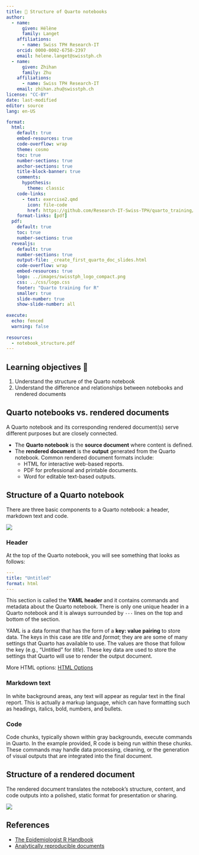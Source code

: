 ```yaml
---
title: 📘 Structure of Quarto notebooks
author:
  - name:
      given: Hélène
      family: Langet
    affiliations:
      - name: Swiss TPH Research-IT
    orcid: 0000-0002-6758-2397
    email: helene.langet@swisstph.ch
  - name:
      given: Zhihan
      family: Zhu
    affiliations:
      - name: Swiss TPH Research-IT
    email: zhihan.zhu@swisstph.ch
license: "CC-BY"
date: last-modified
editor: source
lang: en-US

format:
  html:
    default: true
    embed-resources: true
    code-overflow: wrap
    theme: cosmo
    toc: true
    number-sections: true
    anchor-sections: true
    title-block-banner: true
    comments:
      hypothesis: 
        theme: classic
    code-links:
      - text: exercise2.qmd
        icon: file-code
        href: https://github.com/Research-IT-Swiss-TPH/quarto_training/blob/main/practicals/exercise2.qmd
    format-links: [pdf]
  pdf:
    default: true
    toc: true
    number-sections: true
  revealjs:
    default: true
    number-sections: true
    output-file: _create_first_quarto_doc_slides.html
    code-overflow: wrap
    embed-resources: true
    logo: ../images/swisstph_logo_compact.png
    css: ../css/logo.css
    footer: "Quarto training for R"
    smaller: true
    slide-number: true
    show-slide-number: all
    
execute:
  echo: fenced
  warning: false
  
resources:
  - notebook_structure.pdf  
---
```


## Learning objectives 🎯

1. Understand the structure of the Quarto notebook
2. Understand the difference and relationships between notebooks and rendered documents

## Quarto notebooks vs. rendered documents

A Quarto notebook and its corresponding rendered document(s) serve different purposes but are closely connected. 

- The **Quarto notebook** is the **source document** where content is defined.
- The **rendered document** is the **output** generated from the Quarto notebook. Common rendered document formats include:
    - HTML for interactive web-based reports.
    - PDF for professional and printable documents.
    - Word for editable text-based outputs.

## Structure of a Quarto notebook

There are three basic components to a Quarto notebook: a header, markdown text and code.

![](../images/notebook_structure.png)

::: panel-tabset
### Header

At the top of the Quarto notebook, you will see something that looks as follows:

```.yaml
---
title: "Untitled"
format: html
---
```

This section is called the **YAML header** and it contains commands and metadata about the Quarto notebook. There is only one unique header in a Quarto notebook and it is always surrounded by `---` lines on the top and bottom of the section.

YAML is a data format that has the form of a **key: value pairing** to store data. The keys in this case are *title* and *format*; they are are some of many settings that Quarto has available to use. The values are those that follow the key (e.g., “Untitled” for *title*). These key data are used to store the settings that Quarto will use to render the output document.

More HTML options: [HTML Options](https://quarto.org/docs/reference/formats/html.html)

### Markdown text

In white background areas, any text will appear as regular text in the final report. This is actually a markup language, which can have formatting such as headings, italics, bold, numbers, and bullets.

### Code

Code chunks, typically shown within gray backgrounds, execute commands in Quarto. In the example provided, R code is being run within these chunks. These commands may handle data processing, cleaning, or the generation of visual outputs that are integrated into the final document.
:::


## Structure of a rendered document

The rendered document translates the notebook's structure, content, and code outputs into a polished, static format for presentation or sharing.

![](../images/document_structure.png)

## References

-   [The Epidemiologist R Handbook](https://epirhandbook.com)
-   [Analytically reproducible documents](https://r-cubed-v2.rostools.org/reproducible-documents)
